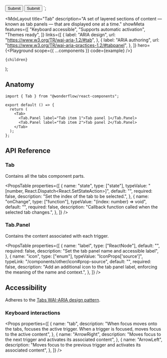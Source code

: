 
  <Card padding={false}>
    <Tab>
      <Tab.Panel icon="check" label="Sign-up">
        <Card>
          <Stack rowGap={24}>
            <Textfield label="Name" type="text" />
            <Textfield label="E-Mail" type="email" />
            <Textfield
              label="Password"
              type="password"
              autoComplete="new-password"
              id="new-password"
            />
            <Button>Submit</Button>
          </Stack>
        </Card>
      </Tab.Panel>
      <Tab.Panel icon="envelope" label="Login">
        <Card>
          <Stack rowGap={24}>
            <Textfield label="E-Mail" type="email" />
            <Textfield
              label="Password"
              type="password"
              autoComplete="new-password"
              id="new-password"
            />
            <Button>Submit</Button>
          </Stack>
        </Card>
      </Tab.Panel>
    </Tab>
  </Card>
</Elevator>`;

  <MdxLayout
    title="Tab"
    description="A set of layered sections of content — known as tab panels — that are displayed one at a time."
    showMeta
    features={[
      "Keyboard accessible",
      "Supports automatic activation",
      "Themes ready",
    ]}
    links={[
      {
        label: "ARIA design",
        url: "https://www.w3.org/TR/wai-aria-1.2/#tab",
      },
      {
        label: "ARIA authoring",
        url: "https://www.w3.org/TR/wai-aria-practices-1.2/#tabpanel",
      },
    ]}
    hero={<Playground scope={{ ...components }} code={example} />}
  >
    {children}
  </MdxLayout>
);

## Anatomy

```tsx highlight=1,5-8
import { Tab } from "@wonderflow/react-components";

export default () => {
  return (
    <Tab>
      <Tab.Panel label="Tab item 1">Tab panel 1</Tab.Panel>
      <Tab.Panel label="Tab item 2">Tab panel 2</Tab.Panel>
    </Tab>
  );
};
```

## API Reference

### Tab

Contains all the tabs component parts.

<PropsTable
  properties={[
    {
      name: "state",
      type: ["state"],
      typeValue: "[number, React.Dispatch<React.SetStateAction<number>>]",
      default: "",
      required: false,
      description: "Set the index of the tab to be selected.",
    },
    {
      name: "onChange",
      type: ["function"],
      typeValue: "(index: number) => void",
      default: "",
      required: false,
      description:
        "Callback function called when the selected tab changes.",
    },
  ]}
/>

### Tab.Panel

Contains the content associated with each trigger.

<PropsTable
  properties={[
    {
      name: "label",
      type: ["ReactNode"],
      default: "",
      required: false,
      description: "Set the tab panel name and accessible label",
    },
    {
      name: "icon",
      type: ["enum"],
      typeValue: "IconProps['source']",
      typeLink: "/components/other/icon#prop-source",
      default: "",
      required: false,
      description: "Add an additional icon to the tab panel label, enforcing the meaning of the name and context.",
    },
  ]}
/>

## Accessibility

Adheres to the [Tabs WAI-ARIA design pattern](https://www.w3.org/TR/wai-aria-practices-1.2/#tabpanel).

### Keyboard interactions

<Props
  properties={[
    {
      name: "tab",
      description:
        "When focus moves onto the tabs, focuses the active trigger. When a trigger is focused, moves focus to the active content",
    },
    {
      name: "ArrowRight",
      description:
        "Moves focus to the next trigger and activates its associated content",
    },
    {
      name: "ArrowLeft",
      description:
        "Moves focus to the previous trigger and activates its associated content",
    },
  ]}
/>
